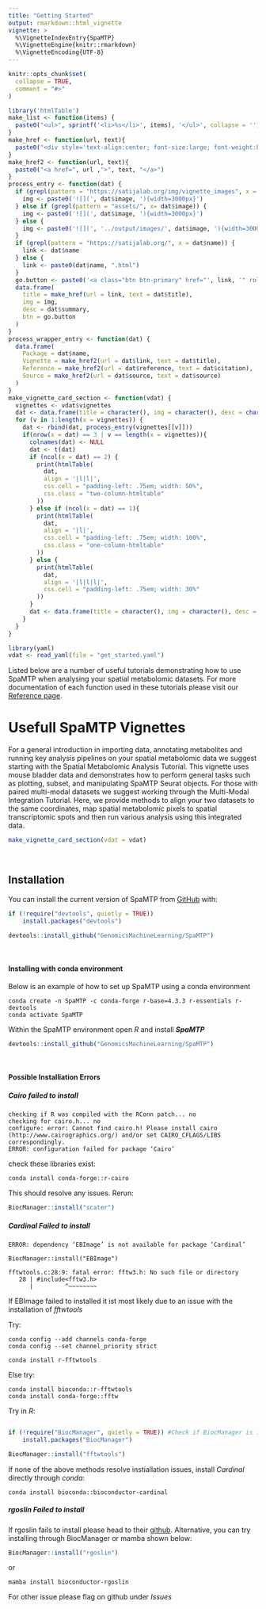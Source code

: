 ```yaml
---
title: "Getting Started"
output: rmarkdown::html_vignette
vignette: >
  %\VignetteIndexEntry{SpaMTP}
  %\VignetteEngine{knitr::rmarkdown}
  %\VignetteEncoding{UTF-8}
---
```


```r
knitr::opts_chunk$set(
  collapse = TRUE,
  comment = "#>"
)
```

```r
library('htmlTable')
make_list <- function(items) {
  paste0("<ul>", sprintf('<li>%s</li>', items), '</ul>', collapse = '')
}
make_href <- function(url, text){
  paste0("<div style='text-align:center; font-size:large; font-weight:bold'><a href=", url ,">", text, "</a></div>")
}
make_href2 <- function(url, text){
  paste0("<a href=", url ,">", text, "</a>")
}
process_entry <- function(dat) {
  if (grepl(pattern = "https://satijalab.org/img/vignette_images", x = dat$image)) {
    img <- paste0('![](', dat$image, '){width=3000px}')
  } else if (grepl(pattern = "assets/", x= dat$image)) {
    img <- paste0('![](', dat$image, '){width=3000px}') 
  } else {
    img <- paste0('![](', '../output/images/', dat$image, '){width=3000px}')
  }
  if (grepl(pattern = "https://satijalab.org/", x = dat$name)) {
    link <- dat$name
  } else {
    link <- paste0(dat$name, ".html")
  }
  go.button <- paste0('<a class="btn btn-primary" href="', link, '" role="button" style="width:100%">GO</a>')
  data.frame(
    title = make_href(url = link, text = dat$title),
    img = img,
    desc = dat$summary,
    btn = go.button
  )
}
process_wrapper_entry <- function(dat) {
  data.frame(
    Package = dat$name,
    Vignette = make_href2(url = dat$link, text = dat$title),
    Reference = make_href2(url = dat$reference, text = dat$citation),
    Source = make_href2(url = dat$source, text = dat$source)
  )
}
make_vignette_card_section <- function(vdat) {
  vignettes <- vdat$vignettes
  dat <- data.frame(title = character(), img = character(), desc = character())
  for (v in 1:length(x = vignettes)) {
    dat <- rbind(dat, process_entry(vignettes[[v]]))
    if(nrow(x = dat) == 3 | v == length(x = vignettes)){
      colnames(dat) <- NULL
      dat <- t(dat)
      if (ncol(x = dat) == 2) {
        print(htmlTable(
          dat, 
          align = '|l|l|', 
          css.cell = "padding-left: .75em; width: 50%", 
          css.class = "two-column-htmltable"
        ))
      } else if (ncol(x = dat) == 1){
        print(htmlTable(
          dat, 
          align = '|l|', 
          css.cell = "padding-left: .75em; width: 100%", 
          css.class = "one-column-htmltable"
        ))
      } else {
        print(htmlTable(
          dat, 
          align = '|l|l|l|', 
          css.cell = "padding-left: .75em; width: 30%"
        ))
      }
      dat <- data.frame(title = character(), img = character(), desc = character())
    }
  }
}
```

```r
library(yaml)
vdat <- read_yaml(file = "get_started.yaml")
```

```{=html}
<style>
.two-column-htmltable {
  width: 66.666%;
}
.one-column-htmltable {
  width: 33.333%;
}

</style>
```

Listed below are a number of useful tutorials demonstrating how to use SpaMTP when analysing your spatial metabolomic datasets. For more documentation of each function used in these tutorials please visit our [Reference page](../reference/index.html).


# Usefull SpaMTP Vignettes

For a general introduction in importing data, annotating metabolites and running key analysis pipelines on your spatial metabolomic data we suggest starting with the Spatial Metabolomic Analysis Tutorial. This vignette uses mouse bladder data and demonstrates how to perform general tasks such as plotting, subset, and manipulating SpaMTP Seurat objects. For those with paired multi-modal datasets we suggest working through the Multi-Modal Integration Tutorial. Here, we provide methods to align your two datasets to the same coordinates, map spatial metabolomic pixels to spatial transcriptomic spots and then run various analysis using this integrated data. 

```r
make_vignette_card_section(vdat = vdat)
```

<br>

## Installation

You can install the current version of SpaMTP from
[GitHub](https://github.com/) with:

``` r
if (!require("devtools", quietly = TRUE))
    install.packages("devtools")

devtools::install_github("GenomicsMachineLearning/SpaMTP")
```
<br>

#### Installing with conda environment

Below is an example of how to set up SpaMTP using a conda environment

``` console
conda create -n SpaMTP -c conda-forge r-base=4.3.3 r-essentials r-devtools
conda activate SpaMTP
```

Within the SpaMTP environment open *R* and install ***SpaMTP***

``` r
devtools::install_github("GenomicsMachineLearning/SpaMTP")
```

<br>

#### Possible Installiation Errors

##### Cairo failed to install

``` console
checking if R was compiled with the RConn patch... no
checking for cairo.h... no
configure: error: Cannot find cairo.h! Please install cairo (http://www.cairographics.org/) and/or set CAIRO_CFLAGS/LIBS correspondingly.
ERROR: configuration failed for package ‘Cairo’
```

check these libraries exist:

``` console
conda install conda-forge::r-cairo
```

This should resolve any issues. Rerun:

``` r
BiocManager::install("scater")
```

##### Cardinal Failed to install

``` console
ERROR: dependency ‘EBImage’ is not available for package ‘Cardinal’

BiocManager::install("EBImage")

fftwtools.c:28:9: fatal error: fftw3.h: No such file or directory
   28 | #include<fftw3.h>
      |         ^~~~~~~~~
```

If EBImage failed to installed it ist most likely due to an issue with the installation of *fftwtools*

Try:

``` console
conda config --add channels conda-forge
conda config --set channel_priority strict

conda install r-fftwtools
```

Else try:

``` console
conda install bioconda::r-fftwtools
conda install conda-forge::fftw
```

Try in *R*:

```r

if (!require("BiocManager", quietly = TRUE)) #Check if BiocManager is installed
    install.packages("BiocManager")

BiocManager::install("fftwtools")

```

If none of the above methods resolve instiallation issues, install *Cardinal* directly through *conda*:

``` console
conda install bioconda::bioconductor-cardinal  
```

##### *rgoslin* Failed to install

If rgoslin fails to install please head to their [github](https://github.com/lifs-tools/rgoslin). Alternative, you can try installing through BiocManager or mamba shown below:

```r
BiocManager::install("rgoslin")
```
or
```console
mamba install bioconductor-rgoslin
```

For other issue please flag on github under *Issues*



